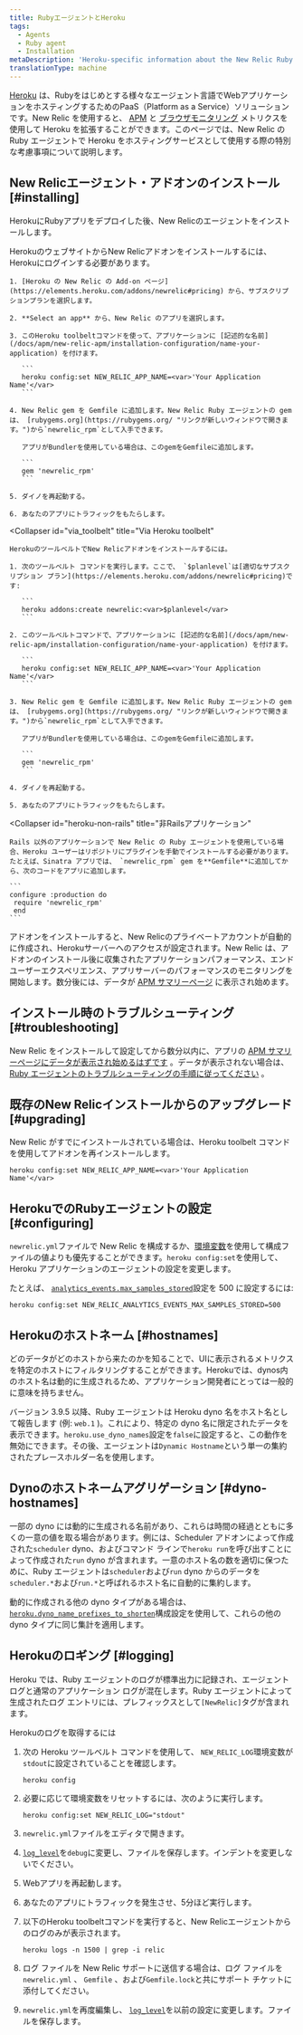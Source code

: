 ```yaml
---
title: RubyエージェントとHeroku
tags:
  - Agents
  - Ruby agent
  - Installation
metaDescription: 'Heroku-specific information about the New Relic Ruby agent, including installation, configuration, app naming, and logging.'
translationType: machine
---
```


[Heroku](https://devcenter.heroku.com/articles/newrelic) は、Rubyをはじめとする様々なエージェント言語でWebアプリケーションをホスティングするためのPaaS（Platform as a Service）ソリューションです。New Relic を使用すると、 [APM](/docs/apm/new-relic-apm) と [ブラウザモニタリング](/docs/browser/new-relic-browser) メトリクスを使用して Heroku を拡張することができます。このページでは、New Relic の Ruby エージェントで Heroku をホスティングサービスとして使用する際の特別な考慮事項について説明します。

## New Relicエージェント・アドオンのインストール [#installing]

HerokuにRubyアプリをデプロイした後、New Relicのエージェントをインストールします。

<CollapserGroup>
  <Collapser
    id="via_heroku"
    title="Heroku社のウェブサイトより"
  >
    HerokuのウェブサイトからNew Relicアドオンをインストールするには、Herokuにログインする必要があります。

    1. [Heroku の New Relic の Add-on ページ](https://elements.heroku.com/addons/newrelic#pricing) から、サブスクリプションプランを選択します。

    2. **Select an app** から、New Relic のアプリを選択します。

    3. このHeroku toolbeltコマンドを使って、アプリケーションに [記述的な名前](/docs/apm/new-relic-apm/installation-configuration/name-your-application) を付けます。

       ```
       heroku config:set NEW_RELIC_APP_NAME=<var>'Your Application Name'</var>
       ```

    4. New Relic gem を Gemfile に追加します。New Relic Ruby エージェントの gem は、 [rubygems.org](https://rubygems.org/ "リンクが新しいウィンドウで開きます。")から`newrelic_rpm`として入手できます。

       アプリがBundlerを使用している場合は、このgemをGemfileに追加します。

       ```
       gem 'newrelic_rpm'
       ```

    5. ダイノを再起動する。

    6. あなたのアプリにトラフィックをもたらします。
  </Collapser>

  <Collapser
    id="via_toolbelt"
    title="Via Heroku toolbelt"
  >
    HerokuのツールベルトでNew Relicアドオンをインストールするには。

    1. 次のツールベルト コマンドを実行します。ここで、 `$planlevel`は[適切なサブスクリプション プラン](https://elements.heroku.com/addons/newrelic#pricing)です:

       ```
       heroku addons:create newrelic:<var>$planlevel</var>
       ```

    2. このツールベルトコマンドで、アプリケーションに [記述的な名前](/docs/apm/new-relic-apm/installation-configuration/name-your-application) を付けます。

       ```
       heroku config:set NEW_RELIC_APP_NAME=<var>'Your Application Name'</var>
       ```

    3. New Relic gem を Gemfile に追加します。New Relic Ruby エージェントの gem は、 [rubygems.org](https://rubygems.org/ "リンクが新しいウィンドウで開きます。")から`newrelic_rpm`として入手できます。

       アプリがBundlerを使用している場合は、このgemをGemfileに追加します。

       ```
       gem 'newrelic_rpm'
       ```

    4. ダイノを再起動する。

    5. あなたのアプリにトラフィックをもたらします。
  </Collapser>

  <Collapser
    id="heroku-non-rails"
    title="非Railsアプリケーション"
  >
    Rails 以外のアプリケーションで New Relic の Ruby エージェントを使用している場合、Heroku ユーザーはリポジトリにプラグインを手動でインストールする必要があります。たとえば、Sinatra アプリでは、 `newrelic_rpm` gem を**Gemfile**に追加してから、次のコードをアプリに追加します。

    ```
    configure :production do
     require 'newrelic_rpm'
     end
    ```
  </Collapser>
</CollapserGroup>

アドオンをインストールすると、New Relicのプライベートアカウントが自動的に作成され、Herokuサーバーへのアクセスが設定されます。New Relic は、アドオンのインストール後に収集されたアプリケーションパフォーマンス、エンドユーザーエクスペリエンス、アプリサーバーのパフォーマンスのモニタリングを開始します。数分後には、データが [APM サマリーページ](/docs/apm/applications-menu/monitoring/apm-overview-page) に表示され始めます。

<InstallFeedback/>

## インストール時のトラブルシューティング [#troubleshooting]

New Relic をインストールして設定してから数分以内に、アプリの [APM サマリーページにデータが表示され始めるはずです](/docs/apm/applications-menu/monitoring/apm-overview-page) 。データが表示されない場合は、 [Ruby エージェントのトラブルシューティングの手順に従ってください](/docs/agents/ruby-agent/troubleshooting/no-data-appears-ruby) 。

## 既存のNew Relicインストールからのアップグレード [#upgrading]

New Relic がすでにインストールされている場合は、Heroku toolbelt コマンドを使用してアドオンを再インストールします。

```
heroku config:set NEW_RELIC_APP_NAME=<var>'Your Application Name'</var>
```

## HerokuでのRubyエージェントの設定 [#configuring]

`newrelic.yml`ファイルで New Relic を構成するか、[環境変数](/docs/agents/ruby-agent/installation-configuration/ruby-agent-configuration)を使用して構成ファイルの値よりも優先することができます。`heroku config:set`を使用して、Heroku アプリケーションのエージェントの設定を変更します。

たとえば、 [`analytics_events.max_samples_stored`](/docs/agents/ruby-agent/installation-configuration/ruby-agent-configuration#analytics_events)設定を 500 に設定するには:

```
heroku config:set NEW_RELIC_ANALYTICS_EVENTS_MAX_SAMPLES_STORED=500
```

## Herokuのホストネーム [#hostnames]

どのデータがどのホストから来たのかを知ることで、UIに表示されるメトリクスを特定のホストにフィルタリングすることができます。Herokuでは、dynos内のホスト名は動的に生成されるため、アプリケーション開発者にとっては一般的に意味を持ちません。

バージョン 3.9.5 以降、Ruby エージェントは Heroku dyno 名をホスト名として報告します (例: `web.1` )。これにより、特定の dyno 名に限定されたデータを表示できます。`heroku.use_dyno_names`設定を`false`に設定すると、この動作を無効にできます。その後、エージェントは`Dynamic Hostname`という単一の集約されたプレースホルダー名を使用します。

## Dynoのホストネームアグリゲーション [#dyno-hostnames]

一部の dyno には動的に生成される名前があり、これらは時間の経過とともに多くの一意の値を取る場合があります。例には、Scheduler アドオンによって作成された`scheduler` dyno、およびコマンド ラインで`heroku run`を呼び出すことによって作成された`run` dyno が含まれます。一意のホスト名の数を適切に保つために、Ruby エージェントは`scheduler`および`run` dyno からのデータを`scheduler.*`および`run.*`と呼ばれるホスト名に自動的に集約します。

動的に作成される他の dyno タイプがある場合は、 [`heroku.dyno_name_prefixes_to_shorten`](/docs/agents/ruby-agent/installation-configuration/ruby-agent-configuration#heroku)構成設定を使用して、これらの他の dyno タイプに同じ集計を適用します。

## Herokuのロギング [#logging]

Heroku では、Ruby エージェントのログが標準出力に記録され、エージェント ログと通常のアプリケーション ログが混在します。Ruby エージェントによって生成されたログ エントリには、プレフィックスとして`[NewRelic]`タグが含まれます。

Herokuのログを取得するには

1. 次の Heroku ツールベルト コマンドを使用して、 `NEW_RELIC_LOG`環境変数が`stdout`に設定されていることを確認します。

   ```
   heroku config
   ```

2. 必要に応じて環境変数をリセットするには、次のように実行します。

   ```
   heroku config:set NEW_RELIC_LOG="stdout"
   ```

3. `newrelic.yml`ファイルをエディタで開きます。

4. [`log_level`](/docs/agents/ruby-agent/installation-configuration/ruby-agent-configuration#log_level)を`debug`に変更し、ファイルを保存します。インデントを変更しないでください。

5. Webアプリを再起動します。

6. あなたのアプリにトラフィックを発生させ、5分ほど実行します。

7. 以下のHeroku toolbeltコマンドを実行すると、New Relicエージェントからのログのみが表示されます。

   ```
   heroku logs -n 1500 | grep -i relic
   ```

8. ログ ファイルを New Relic サポートに送信する場合は、ログ ファイルを`newrelic.yml` 、 `Gemfile` 、および`Gemfile.lock`と共にサポート チケットに添付してください。

9. `newrelic.yml`を再度編集し、 [`log_level`](/docs/agents/ruby-agent/installation-configuration/ruby-agent-configuration#log_level)を以前の設定に変更します。ファイルを保存します。